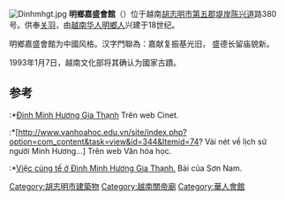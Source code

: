 [[File:Dinhmhgt.jpg|thumb]]
'''明鄉嘉盛會館'''（{{lang-vi|'''Minh Hương Gia Thạnh Hội Quán'''}}）位于越南[[胡志明市第五郡|胡志明市第五郡]][[堤岸|堤岸]][[陈兴道|陈兴道]]路380号。供奉[[关羽|关羽]]，由[[越南华人|越南华人]][[明鄉人|明鄉人]]兴建于18世纪。

明鄉嘉盛會館为中國风格。汉字門聯為：嘉献复振基光旧， 盛德长留庙貌新。

1993年1月7日，越南文化部将其确认为國家古蹟。

==参考==
<references/> 
:*[https://web.archive.org/web/20100118054247/http://www.cinet.gov.vn/vanhoa/baotonbaotang/baotang/ditich/kt00c.html Đình Minh Hương Gia Thạnh] Trên web Cinet.
:*[http://www.vanhoahoc.edu.vn/site/index.php?option=com_content&task=view&id=344&Itemid=74? Vài nét về lịch sử người Minh Hương...]{{dead link|date=2018年3月 |bot=InternetArchiveBot |fix-attempted=yes }} Trên web Văn hóa học.
:*[https://web.archive.org/web/20090902220552/http://www.1080vietnam.com/Stories/Detail.aspx?Channel=91&Article=35692&ContentGroupID=221610 Việc cúng tế ở Đình Minh Hương Gia Thạnh.] Bài của Sơn Nam.
{{clear}}

[[Category:胡志明市建築物|Category:胡志明市建築物]]
[[Category:越南關帝廟|Category:越南關帝廟]]

[[Category:華人會館|Category:華人會館]]